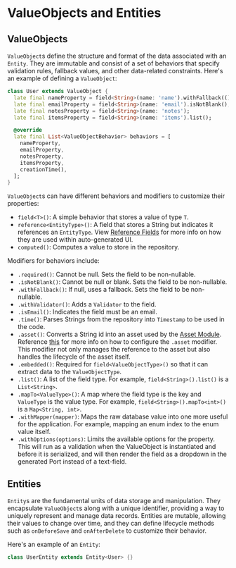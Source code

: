 # ValueObjects and Entities

## ValueObjects

`ValueObject`s define the structure and format of the data associated with an `Entity`. They are immutable and consist of a set of behaviors that specify validation rules, fallback values, and other data-related constraints. Here's an example of defining a `ValueObject`:

```dart filename="example_core/lib/features/user/user.dart"
class User extends ValueObject {
  late final nameProperty = field<String>(name: 'name').withFallback(() => 'John');
  late final emailProperty = field<String>(name: 'email').isNotBlank();
  late final notesProperty = field<String>(name: 'notes');
  late final itemsProperty = field<String>(name: 'items').list();

  @override
  late final List<ValueObjectBehavior> behaviors = [
    nameProperty,
    emailProperty,
    notesProperty,
    itemsProperty,
    creationTime(),
  ];
}

```

`ValueObject`s can have different behaviors and modifiers to customize their properties:

-   `field<T>()`: A simple behavior that stores a value of type `T`.
-   `reference<EntityType>()`: A field that stores a String but indicates it references an `EntityType`. View [Reference Fields](#reference-fields) for more info on how they are used within auto-generated UI.
-   `computed()`: Computes a value to store in the repository.

Modifiers for behaviors include:

-   `.required()`: Cannot be null. Sets the field to be non-nullable.
-   `.isNotBlank()`: Cannot be null or blank. Sets the field to be non-nullable.
-   `.withFallback()`: If null, uses a fallback. Sets the field to be non-nullable.
-   `.withValidator()`: Adds a `Validator` to the field.
-   `.isEmail()`: Indicates the field must be an email.
-   `.time()`: Parses Strings from the repository into `Timestamp` to be used in the code.
-   `.asset()`: Converts a String id into an asset used by the [Asset Module](/asset). Reference [this](asset#using-assets-in-valueobjects) for more info on how to configure the `.asset` modifier. This modifier not only manages the reference to the asset but also handles the lifecycle of the asset itself.
-   `.embedded()`: Required for `field<ValueObjectType>()` so that it can extract data to the `ValueObjectType`.
-   `.list()`: A list of the field type. For example, `field<String>().list()` is a `List<String>`.
-   `.mapTo<ValueType>()`: A map where the field type is the key and `ValueType` is the value type. For example, `field<String>().mapTo<int>()` is a `Map<String, int>`.
-   `.withMapper(mapper)`: Maps the raw database value into one more useful for the application. For example, mapping an enum index to the enum value itself.
-   `.withOptions(options)`: Limits the available options for the property. This will run as a validation when the ValueObject is instantiated and before it is serialized, and will then render the field as a dropdown in the generated Port instead of a text-field.

## Entities

`Entity`s are the fundamental units of data storage and manipulation. They encapsulate `ValueObject`s along with a unique identifier, providing a way to uniquely represent and manage data records. Entities are mutable, allowing their values to change over time, and they can define lifecycle methods such as `onBeforeSave` and `onAfterDelete` to customize their behavior.

Here's an example of an `Entity`:

```dart
class UserEntity extends Entity<User> {}
```
